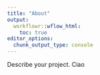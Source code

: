 ```yaml
---
title: "About"
output:
  workflowr::wflow_html:
    toc: true
editor_options:
  chunk_output_type: console
---
```


Describe your project.
Ciao
